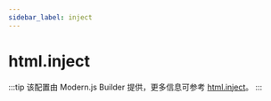 ```yaml
---
sidebar_label: inject
---
```


# html.inject

:::tip
该配置由 Modern.js Builder 提供，更多信息可参考 [html.inject](https://modernjs.dev/builder/api/config-html.html#html-inject)。
:::


<Main />
